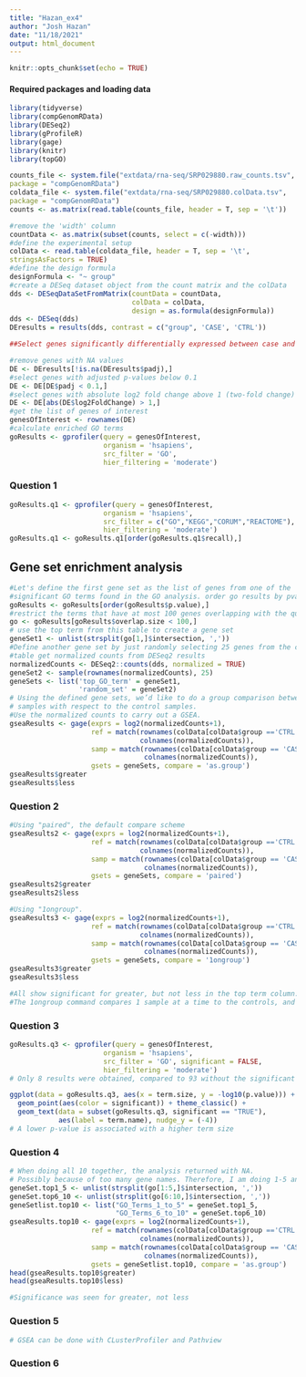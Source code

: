 ```yaml
---
title: "Hazan_ex4"
author: "Josh Hazan"
date: "11/18/2021"
output: html_document
---
```


```r
knitr::opts_chunk$set(echo = TRUE)
```

#### Required packages and loading data

```r
library(tidyverse)
library(compGenomRData)
library(DESeq2)
library(gProfileR)
library(gage)
library(knitr)
library(topGO)

counts_file <- system.file("extdata/rna-seq/SRP029880.raw_counts.tsv",
package = "compGenomRData")
coldata_file <- system.file("extdata/rna-seq/SRP029880.colData.tsv",
package = "compGenomRData")
counts <- as.matrix(read.table(counts_file, header = T, sep = '\t'))

#remove the 'width' column
countData <- as.matrix(subset(counts, select = c(-width)))
#define the experimental setup
colData <- read.table(coldata_file, header = T, sep = '\t',
stringsAsFactors = TRUE)
#define the design formula
designFormula <- "~ group"
#create a DESeq dataset object from the count matrix and the colData
dds <- DESeqDataSetFromMatrix(countData = countData,
                              colData = colData,
                              design = as.formula(designFormula))
dds <- DESeq(dds)
DEresults = results(dds, contrast = c("group", 'CASE', 'CTRL'))

##Select genes significantly differentially expressed between case and ctrl

#remove genes with NA values
DE <- DEresults[!is.na(DEresults$padj),]
#select genes with adjusted p-values below 0.1
DE <- DE[DE$padj < 0.1,]
#select genes with absolute log2 fold change above 1 (two-fold change)
DE <- DE[abs(DE$log2FoldChange) > 1,]
#get the list of genes of interest
genesOfInterest <- rownames(DE)
#calculate enriched GO terms
goResults <- gprofiler(query = genesOfInterest,
                       organism = 'hsapiens',
                       src_filter = 'GO',
                       hier_filtering = 'moderate')
```

### Question 1
```r
goResults.q1 <- gprofiler(query = genesOfInterest,
                       organism = 'hsapiens',
                       src_filter = c("GO","KEGG","CORUM","REACTOME"),
                       hier_filtering = 'moderate')
goResults.q1 <- goResults.q1[order(goResults.q1$recall),]
```

## Gene set enrichment analysis
```r
#Let's define the first gene set as the list of genes from one of the
#significant GO terms found in the GO analysis. order go results by pvalue
goResults <- goResults[order(goResults$p.value),]
#restrict the terms that have at most 100 genes overlapping with the query
go <- goResults[goResults$overlap.size < 100,]
# use the top term from this table to create a gene set
geneSet1 <- unlist(strsplit(go[1,]$intersection, ','))
#Define another gene set by just randomly selecting 25 genes from the counts
#table get normalized counts from DESeq2 results
normalizedCounts <- DESeq2::counts(dds, normalized = TRUE)
geneSet2 <- sample(rownames(normalizedCounts), 25)
geneSets <- list('top_GO_term' = geneSet1,
                 'random_set' = geneSet2)
# Using the defined gene sets, we’d like to do a group comparison between the case
# samples with respect to the control samples.
#Use the normalized counts to carry out a GSEA.
gseaResults <- gage(exprs = log2(normalizedCounts+1),
                    ref = match(rownames(colData[colData$group =='CTRL',]),
                                colnames(normalizedCounts)),
                    samp = match(rownames(colData[colData$group == 'CASE',]),
                                 colnames(normalizedCounts)),
                    gsets = geneSets, compare = 'as.group')
gseaResults$greater
gseaResults$less
```

### Question 2
```r
#Using "paired", the default compare scheme
gseaResults2 <- gage(exprs = log2(normalizedCounts+1),
                    ref = match(rownames(colData[colData$group =='CTRL',]),
                                colnames(normalizedCounts)),
                    samp = match(rownames(colData[colData$group == 'CASE',]),
                                 colnames(normalizedCounts)),
                    gsets = geneSets, compare = 'paired')
gseaResults2$greater
gseaResults2$less

#Using "1ongroup".
gseaResults3 <- gage(exprs = log2(normalizedCounts+1),
                    ref = match(rownames(colData[colData$group =='CTRL',]),
                                colnames(normalizedCounts)),
                    samp = match(rownames(colData[colData$group == 'CASE',]),
                                 colnames(normalizedCounts)),
                    gsets = geneSets, compare = '1ongroup')
gseaResults3$greater
gseaResults3$less

#All show significant for greater, but not less in the top term column. However, paired and unpaired use different assumptions and therefore have different assumptions and also compare each case individually to the controls, rather than the groups as a whole.
#The 1ongroup command compares 1 sample at a time to the controls, and also gives a different result.
```

### Question 3
```r
goResults.q3 <- gprofiler(query = genesOfInterest,
                       organism = 'hsapiens',
                       src_filter = 'GO', significant = FALSE,
                       hier_filtering = 'moderate')
# Only 8 results were obtained, compared to 93 without the significant = FALSE argument.

ggplot(data = goResults.q3, aes(x = term.size, y = -log10(p.value))) +
  geom_point(aes(color = significant)) + theme_classic() + 
  geom_text(data = subset(goResults.q3, significant == "TRUE"), 
            aes(label = term.name), nudge_y = (-4))
# A lower p-value is associated with a higher term size
```

### Question 4
```r
# When doing all 10 together, the analysis returned with NA.
# Possibly because of too many gene names. Therefore, I am doing 1-5 and then 6-10.
geneSet.top1_5 <- unlist(strsplit(go[1:5,]$intersection, ','))
geneSet.top6_10 <- unlist(strsplit(go[6:10,]$intersection, ','))
geneSetlist.top10 <- list("GO_Terms_1_to_5" = geneSet.top1_5,
                          "GO_Terms_6_to_10" = geneSet.top6_10)
gseaResults.top10 <- gage(exprs = log2(normalizedCounts+1),
                    ref = match(rownames(colData[colData$group =='CTRL',]),
                                colnames(normalizedCounts)),
                    samp = match(rownames(colData[colData$group == 'CASE',]),
                                 colnames(normalizedCounts)),
                    gsets = geneSetlist.top10, compare = 'as.group')
head(gseaResults.top10$greater)
head(gseaResults.top10$less)

#Significance was seen for greater, not less

```

### Question 5
```r
# GSEA can be done with CLusterProfiler and Pathview
```

### Question 6
```r

```













